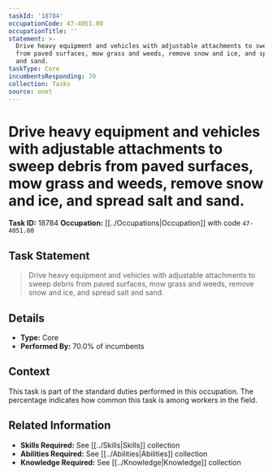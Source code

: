 ```yaml
---
taskId: '18784'
occupationCode: 47-4051.00
occupationTitle: ''
statement: >-
  Drive heavy equipment and vehicles with adjustable attachments to sweep debris
  from paved surfaces, mow grass and weeds, remove snow and ice, and spread salt
  and sand.
taskType: Core
incumbentsResponding: 70
collection: Tasks
source: onet
---
```

# Drive heavy equipment and vehicles with adjustable attachments to sweep debris from paved surfaces, mow grass and weeds, remove snow and ice, and spread salt and sand.

**Task ID:** 18784
**Occupation:** [[../Occupations|Occupation]] with code `47-4051.00`

## Task Statement

> Drive heavy equipment and vehicles with adjustable attachments to sweep debris from paved surfaces, mow grass and weeds, remove snow and ice, and spread salt and sand.

## Details

- **Type:** Core
- **Performed By:** 70.0% of incumbents

## Context

This task is part of the standard duties performed in this occupation. The percentage indicates how common this task is among workers in the field.

## Related Information

- **Skills Required:** See [[../Skills|Skills]] collection
- **Abilities Required:** See [[../Abilities|Abilities]] collection
- **Knowledge Required:** See [[../Knowledge|Knowledge]] collection

